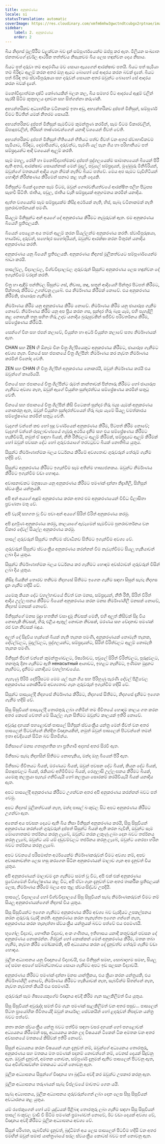 ```yaml
---
title: අනුකරණය
locale: si
statusTranslation: automatic
coverImage: https://res.cloudinary.com/xmfm6mhw3gwctndtcubgx2rptnae/image/upload/v1740337243/small_cover_educacion_fundamental_a051170f1c.webp
sidebar:
    label: 2. අනුකරණය
    order: 2
---
```

බිය නිදහස් මුලපිරීම වළක්වන බව දැන් සම්පූර්ණයෙන්ම ඔප්පු කර ඇත. මිලියන සංඛ්‍යාත ජනතාවගේ දුර්වල ආර්ථික තත්ත්වය නිසැකවම බිය ලෙස හඳුන්වන දෙය නිසාය.

බියට පත් දරුවා තම ආදරණීය මව සොයා ඇයගෙන් ආරක්ෂාව පතයි. බියට පත් සැමියා තම බිරිඳට ඇලුම් කරන අතර ඔහු ඇයට බොහෝ සේ ආදරය කරන බවක් දැනේ. බියට පත් බිරිඳ තම ස්වාමිපුරුෂයා සහ දරුවන් සොයන අතර ඔවුන්ට බොහෝ සේ ආදරය කරන බවක් දැනේ.

මනෝවිද්‍යාත්මක දෘෂ්ටි කෝණයකින් බලන කල, බිය සමහර විට ආදරයේ ඇඳුම් වලින් සැරසී සිටීම කුතුහලය දනවන සහ සිත්ගන්නා කරුණකි.

අභ්‍යන්තරිකව අධ්‍යාත්මික වටිනාකම් ඉතා අඩු, අභ්‍යන්තරිකව දුප්පත් මිනිසුන්, සම්පූර්ණ වීමට පිටතින් යමක් නිතරම සොයයි.

අභ්‍යන්තරිකව දුප්පත් මිනිසුන් සැමවිටම කුමන්ත්‍රණ කරමින්, සෑම විටම විකාරවලින්, ඕපාදූපවලින්, තිරිසන් තෘෂ්ණාවන්ගෙන් යනාදී වශයෙන් ජීවත් වෙති.

අභ්‍යන්තරිකව දුප්පත් මිනිසුන් භීතියෙන් භීතියට පත්ව ජීවත් වන අතර ස්වාභාවිකවම සැමියාට, බිරිඳට, දෙමාපියන්ට, දරුවන්ට, පැරණි යල් පැන ගිය හා පරිහානියට පත් සම්ප්‍රදායන්ට ආදී වශයෙන් ඇලුම් කරති.

සෑම මහලු, රෝගී හා මනෝවිද්‍යාත්මකව දුප්පත් පුද්ගලයෙක්ම සාමාන්‍යයෙන් බියෙන් පිරී ඇති අතර, ආරක්ෂාව සොයන්නාක් මෙන් මුදල්, පවුලේ සම්ප්‍රදායන්, මුණුබුරු මිනිබිරියන්, ඔවුන්ගේ මතකයන් ආදිය ගැන නිමක් නැතිව බියට පත්වේ. මෙය අප සැමට වැඩිහිටියන් හොඳින් නිරීක්ෂණය කිරීමෙන් සනාථ කළ හැකි දෙයකි.

මිනිසුන්ට බියක් දැනෙන සෑම විටම, ඔවුන් ගෞරවනීයත්වයේ ආරක්ෂිත පලිහ පිටුපස සැඟවී සිටිති. ජාතිය, පවුල, ජාතිය වැනි සම්ප්‍රදායක් අනුගමනය කරමින් යනාදිය.

ඇත්ත වශයෙන්ම සෑම සම්ප්‍රදායක්ම කිසිදු අර්ථයක් නැති, හිස්, සැබෑ වටිනාකමක් නැති පුනරාවර්තනයක් පමණි.

සියලුම මිනිසුන්ට අන් අයගේ දේ අනුකරණය කිරීමට නැඹුරුවක් ඇත. එම අනුකරණය බියෙහි ප්‍රතිඵලයකි.

බියෙන් පෙළෙන අය තමන් ඇලුම් කරන සියල්ලන්ම අනුකරණය කරති. ස්වාමිපුරුෂයා, භාර්යාව, දරුවන්, සහෝදර සහෝදරියන්, ඔවුන්ව ආරක්ෂා කරන මිතුරන් යනාදිය අනුකරණය කරති.

අනුකරණය යනු බියෙහි ප්‍රතිඵලයකි. අනුකරණය නිදහස් මූලිකත්වයට සම්පූර්ණයෙන්ම බාධා කරයි.

පාසල්වල, විද්‍යාලවල, විශ්වවිද්‍යාලවල ගුරුවරුන් සිසුන්ට අනුකරණය ලෙස හඳුන්වන දේ ඉගැන්වීමේ වරදක් කරති.

චිත්‍ර හා ඇඳීම් පන්තිවල සිසුන්ට ගස්, නිවාස, කඳු, සතුන් ආදියෙහි පින්තූර පිටපත් කිරීමට, පින්තාරු කිරීමට උගන්වනු ලැබේ. එය නිර්මාණය කිරීමක් නොවේ. එය අනුකරණය කිරීමකි, ඡායාරූප ගැනීමකි.

නිර්මාණය කිරීම යනු අනුකරණය කිරීම නොවේ. නිර්මාණය කිරීම යනු ඡායාරූප ගැනීම නොවේ. නිර්මාණය කිරීම යනු අප ප්‍රිය කරන ගස, සුන්දර හිරු බැස යෑම, එහි පැහැදිලි කළ නොහැකි තනු සහිත හිරු උදාව යනාදිය බුරුසුවකින් සජීවීව පරිවර්තනය කිරීම, සම්ප්‍රේෂණය කිරීමයි.

සෙන්ගේ චීන සහ ජපන් කලාවේ, වියුක්ත හා අර්ධ වියුක්ත කලාවේ සත්‍ය නිර්මාණයක් ඇත.

CHAN සහ ZEN හි ඕනෑම චීන චිත්‍ර ශිල්පියෙකුට අනුකරණය කිරීමට, ඡායාරූප ගැනීමට අවශ්‍ය නැත. චීනයේ සහ ජපානයේ චිත්‍ර ශිල්පීන්: නිර්මාණය කර නැවත නිර්මාණය කරමින් විනෝද වෙති.

ZEN සහ CHAN හි චිත්‍ර ශිල්පීන් අනුකරණය නොකරයි, ඔවුන් නිර්මාණය කරයි එය ඔවුන්ගේ කාර්යයයි.

චීනයේ සහ ජපානයේ චිත්‍ර ශිල්පීන්ට රූමත් කාන්තාවක් පින්තාරු කිරීමට හෝ ඡායාරූප ගැනීමට අවශ්‍ය නැත, ඔවුන් ඇගේ වියුක්ත සුන්දරත්වය සම්ප්‍රේෂණය කරමින් සතුටු වෙති.

චීනයේ සහ ජපානයේ චිත්‍ර ශිල්පීන් කිසි විටෙකත් සුන්දර හිරු බැස යෑමක් අනුකරණය නොකරනු ඇත, ඔවුන් වියුක්ත සුන්දරත්වයෙන් හිරු බැස යෑමේ සියලු චමත්කාරය සම්ප්‍රේෂණය කරමින් සතුටු වෙති.

වැදගත් වන්නේ කළු හෝ සුදු වර්ණයෙන් අනුකරණය කිරීම, පිටපත් කිරීම නොවේ; වැදගත් වන්නේ රූපලාවණ්‍යයේ ගැඹුරු අර්ථය දැනීම සහ එය සම්ප්‍රේෂණය කිරීමට හැකිවීමයි, නමුත් ඒ සඳහා බියක්, නීති රීතිවලට ඇලුම් කිරීමක්, සම්ප්‍රදායට ඇලුම් කිරීමක් හෝ ඔවුන් පවසන දේට හෝ ගුරුවරයාගේ තරවටුවට බියක් නොතිබිය යුතුය.

සිසුන්ට නිර්මාණාත්මක බලය වර්ධනය කිරීමේ අවශ්‍යතාව ගුරුවරුන් තේරුම් ගැනීම හදිසි වේ.

සිසුන්ට අනුකරණය කිරීමට ඉගැන්වීම සෑම අතින්ම හාස්‍යජනකය. ඔවුන්ට නිර්මාණය කිරීමට ඉගැන්වීම වඩා හොඳය.

අවාසනාවකට මනුෂ්‍යයා යනු අනුකරණය කිරීමට පමණක් දන්නා නිද්‍රාශීලී, සිහිසුන් ස්වයංක්‍රීය යන්ත්‍රයකි.

අපි අන් අයගේ ඇඳුම් අනුකරණය කරන අතර එම අනුකරණයෙන් විවිධ විලාසිතා ප්‍රවණතා මතු වේ.

අපි වැරදි සහගත වූ විට පවා අන් අයගේ සිරිත් විරිත් අනුකරණය කරමු.

අපි දුර්ගුණ අනුකරණය කරමු, කාලයාගේ ඇවෑමෙන් සැමවිටම පුනරාවර්තනය වන විකාර දේවල් සියල්ල අනුකරණය කරමු.

පාසල් ගුරුවරුන් සිසුන්ට තනිවම ස්වාධීනව සිතීමට ඉගැන්වීම අවශ්‍ය වේ.

ගුරුවරුන් සිසුන්ට ස්වයංක්‍රීය අනුකරණය කරන්නන් වීම නැවැත්වීමට සියලු හැකියාවන් ලබා දිය යුතුය.

සිසුන්ට නිර්මාණාත්මක බලය වර්ධනය කර ගැනීමට හොඳම අවස්ථාවන් ගුරුවරුන් විසින් ලබා දිය යුතුය.

කිසිදු බියකින් තොරව තනිවම නිදහසේ සිතීමට ඉගෙන ගැනීම සඳහා සිසුන් සැබෑ නිදහස දැන ගැනීම හදිසි වේ.

යමෙකු කියන දේට වහල්භාවයේ ජීවත් වන මනස, සම්ප්‍රදායන්, නීති රීති, සිරිත් විරිත් ආදිය උල්ලංඝනය කිරීමට බියෙන් අනුකරණය කරන මනස නිර්මාණශීලී මනසක් නොවේ, නිදහස් මනසක් නොවේ.

මිනිසුන්ගේ මනස මුද්‍රා හතකින් වසා දැමූ නිවසක් මෙනි, එහි අලුත් කිසිවක් සිදු විය නොහැකි නිවසක්, හිරු එළිය ඇතුල් නොවන නිවසක්, මරණය සහ වේදනාව පමණක් රජ වන නිවසක් බඳුය.

අලුත් දේ සිදුවිය හැක්කේ බියක් නැති තැනක පමණි, අනුකරණයක් නොමැති තැනක, දේවල්වලට, මුදල්වලට, පුද්ගලයන්ට, සම්ප්‍රදායන්ට, සිරිත් විරිත්වලට ඇලුම් නොමැති තැනක පමණි.

මිනිසුන් ජීවත් වන්නේ කුමන්ත්‍රණවලට, ඊර්ෂ්‍යාවට, පවුලේ සිරිත් විරිත්වලට, පුරුදුවලට, තනතුරු දිනා ගැනීමට ඇති ненасытный ආශාවට, ඉහළට නැඟීමට, ඉණිමඟ මුදුනට නැඟීමට, දැනීමට යනාදියට වහල්භාවයේය.

ගැහැණු පිරිමි දෙපිරිසටම මෙම යල් පැන ගිය සහ පිරිහුණු පැරණි දේවල් පිළිවෙල අනුකරණය නොකිරීමේ අවශ්‍යතාව ගැන ගුරුවරුන් ඉගැන්වීම හදිසි වේ.

සිසුන්ට පාසැලේදී නිදහසේ නිර්මාණය කිරීමට, නිදහසේ සිතීමට, නිදහසේ දැනීමට ඉගෙන ගැනීම හදිසි වේ.

සිසු සිසුවියන් පාසැලේදී තොරතුරු ලබා ගනිමින් තම ජීවිතයේ හොඳම කාලය ගත කරන අතර කෙසේ වෙතත් මේ සියල්ල ගැන සිතීමට ඔවුන්ට කාලයක් ඉතිරි නොවේ.

අවුරුදු දහයක් පහළොවක් පාසලේ සිහිසුන් ස්වයංක්‍රීය යන්ත්‍ර මෙන් ජීවත් වන අතර පාසලෙන් පිටවන්නේ නින්දිත විඥානයකින්, නමුත් ඔවුන් පාසලෙන් පිටවන්නේ තමන් ඉතා අවදියෙන් සිටින බව සිතමින්ය.

මිනිසාගේ මනස ගතානුගතික හා ප්‍රතිගාමී අදහස් අතර සිරවී ඇත.

මිනිසාට සැබෑ නිදහසින් සිතීමට නොහැකිය, මන්ද ඔහු බියෙන් පිරී ඇත.

මිනිසාට ජීවිතයට බියක්, මරණයට බියක්, ඔවුන් පවසන දේට බියක්, කියන දේට බියක්, ඕපාදූපවලට බියක්, රැකියාව අහිමිවීමට බියක්, රෙගුලාසි උල්ලංඝනය කිරීමට බියක්, යමෙකු කලත්‍රයා පැහැර ගනීවියැයි හෝ කලත්‍රයා සොරකම් කරයිවියැයි බියක් යනාදිය ඇත.

අපට පාසලේදී අනුකරණය කිරීමට උගන්වන අතර අපි අනුකරණය කරන්නන් බවට පත් වෙමු.

අපට නිදහස් මූලිකත්වයක් නැත, මන්ද පාසල් බංකුවල සිට අපට අනුකරණය කිරීමට උගන්වා ඇත.

අනෙක් අය පවසන දෙයට ඇති බිය නිසා මිනිසුන් අනුකරණය කරයි, සිසු සිසුවියන් අනුකරණය කරන්නේ ගුරුවරුන් දුප්පත් සිසුන්ට බියක් ඇති කරන බැවිනි, ඔවුන්ට සෑම මොහොතකම තර්ජනය කරනු ලැබේ, ඔවුන්ට නරක ලකුණු ලබා දෙන බවට තර්ජනය කරනු ලැබේ, ඔවුන්ට යම් යම් දඬුවම්වලට තර්ජනය කරනු ලැබේ, ඔවුන්ට නෙරපා හරින බවට තර්ජනය කරනු ලැබේ.

අපට වචනයේ පරිසමාප්ත අර්ථයෙන්ම නිර්මාණකරුවන් වීමට අවශ්‍ය නම්, අපව අවාසනාවන්ත ලෙස හසු කරගෙන සිටින අනුකරණයන් මාලාව ගැන අප දැනුවත් විය යුතුය.

අපි අනුකරණයන් මාලාවම දැන ගැනීමට සමත් වූ විට, අපි එක් එක් අනුකරණය ප්‍රවේශමෙන් විශ්ලේෂණය කළ විට, අපි ඒවා ගැන දැනුවත් වන අතර තාර්කික ප්‍රතිඵලයක් ලෙස, නිර්මාණය කිරීමේ බලය අප තුළ ස්වයංසිද්ධව උපදියි.

පාසලේ, විද්‍යාලයේ හෝ විශ්වවිද්‍යාලයේ සිසු සිසුවියන් සැබෑ නිර්මාණකරුවන් වීමට නම් සියලු අනුකරණයන්ගෙන් නිදහස් විය යුතුය.

සිසු සිසුවියන්ට ඉගෙන ගැනීමට අනුකරණය කිරීම අවශ්‍ය බව වැරදියට උපකල්පනය කරන ගුරුවරු වැරදි කරති. අනුකරණය කරන තැනැත්තා ඉගෙන ගන්නේ නැත, අනුකරණය කරන තැනැත්තා ස්වයංක්‍රීය යන්ත්‍රයක් බවට පත්වේ එය එපමණයි.

භූගෝල විද්‍යාව, භෞතික විද්‍යාව, අංක ගණිතය, ඉතිහාසය යනාදී කතුවරුන් පවසන දේ අනුකරණය නොකරන්න. ගිරවුන් හෝ කොක්කන් මෙන් අනුකරණය කිරීම, මතක තබා ගැනීම, නැවත කිරීම මෝඩකමකි, අපි අධ්‍යයනය කරන දේ දැනුවත්ව තේරුම් ගැනීම වඩා හොඳය.

මූලික අධ්‍යාපනය යනු විඥානයේ විද්‍යාවයි, එය මිනිසුන් සමඟ, සොබාදහම සමඟ, සියලු දේ සමඟ අපගේ සම්බන්ධතාවය සොයා ගැනීමට අපට ඉඩ සලසන විද්‍යාවයි.

අනුකරණය කිරීමට පමණක් දන්නා මනස යාන්ත්‍රිකය, එය ක්‍රියා කරන යන්ත්‍රයකි, එය නිර්මාණශීලී නොවේ, නිර්මාණය කිරීමට හැකියාවක් නැත, සැබවින්ම සිතන්නේ නැත, නැවත නැවතත් කියයි එය එපමණයි.

ගුරුවරුන් සෑම ශිෂ්‍යයෙකුගේම විඥානය අවදි කිරීම ගැන සැලකිලිමත් විය යුතුය.

සිසු සිසුවියන් අවුරුද්ද සමත් වීම ගැන පමණක් සැලකිලිමත් වන අතර පසුව... පාසලෙන් පිටත ප්‍රායෝගික ජීවිතයේදී ඔවුන් කාර්යාල සේවකයින් හෝ ළදරුවන් නිපදවන යන්ත්‍ර බවට පත්වේ.

කතා කරන ස්වයංක්‍රීය යන්ත්‍ර බවට පත්වීම සඳහා වසර දහයක් හෝ පහළොවක් අධ්‍යයනය කිරීමෙන් පසු, අධ්‍යයනය කරන ලද විෂයයන් ටිකෙන් ටික අමතක වන අතර අවසානයේ මතකයේ කිසිවක් ඉතිරි නොවේ.

සිසුන් අධ්‍යයනය කරන විෂයයන් ගැන දැනුවත් නම්, ඔවුන්ගේ අධ්‍යයනය තොරතුරු, අනුකරණය සහ මතකය මත පමණක් පදනම් නොවන්නේ නම්, වෙනස් දෙයක් සිදුවනු ඇත. ඔවුන් දැනුවත්, අමතක නොවන, සම්පූර්ණ දැනුමක් ඇතිව පාසලෙන් පිටවනු ඇත, එය අවිශ්වාසවන්ත මතකයට යටත් නොවනු ඇත.

මූලික අධ්‍යාපනය සිසුන්ගේ විඥානය හා බුද්ධිය අවදි කර ඔවුන්ට උපකාර කරනු ඇත.

මූලික අධ්‍යාපනය තරුණයන් සැබෑ විප්ලවයේ මාවතට ගෙන යයි.

සැබෑ අධ්‍යාපනය, මූලික අධ්‍යාපනය ගුරුවරුන්ගෙන් ලබා දෙන ලෙස සිසු සිසුවියන් අවධාරනය කළ යුතුය.

යම් රජෙකුගෙන් හෝ යම් යුද්ධයක් පිළිබඳ තොරතුරු ලබා ගැනීම සඳහා සිසු සිසුවියන් පාසල් බංකුවල වාඩි වී සිටීම පමණක් ප්‍රමාණවත් නොවේ, ඊට වඩා දෙයක් අවශ්‍ය වේ, විඥානය අවදි කිරීමට මූලික අධ්‍යාපනය අවශ්‍ය වේ.

සිසුන් පරිණත, සැබවින්ම දැනුවත්, බුද්ධිමත් අය ලෙස පාසලෙන් පිටවීම හදිසි වන අතර එමඟින් ඔවුන් සමාජ යාන්ත්‍රණයේ සරල ස්වයංක්‍රීය කොටස් බවට පත් නොවනු ඇත.

